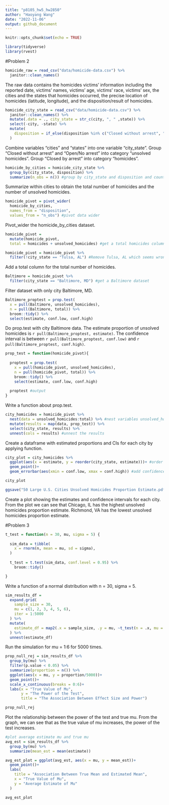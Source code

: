 ```yaml
---
title: "p8105_hw5_hw2850"
author: "Haoyang Wang"
date: "2022-11-06"
output: github_document
---
```


```r
knitr::opts_chunk$set(echo = TRUE)
```

```r
library(tidyverse)
library(rvest)
```

#Problem 2
```r
homicide_raw = read_csv("data/homicide-data.csv") %>% 
  janitor::clean_names()
```
The raw data contains the homicides victims' information including the reported
date, victims' names, victims' age, victims' race, victims' sex, the cities and
the states that homicides occurred, the precise location of homicides (latitude,
longitude), and the disposition/result of homicides. 

```r
homicide_city_state = read_csv("data/homicide-data.csv") %>% 
  janitor::clean_names() %>% 
  mutate(.data = ., city_state = str_c(city, ", " ,state)) %>% 
  select(-city, -state) %>% 
  mutate(
    disposition = if_else(disposition %in% c("Closed without arrest", "Open/No arrest"), "unsolved_homicides", "homicides") 
  )
```
Combine variables "cities" and "states" into one variable "city_state". Group "Closed without arrest" and "Open/No arrest" into category "unsolved homicides". Group "Closed by arrest" into category "homicides".

```r
homicide_by_cities = homicide_city_state %>% 
  group_by(city_state, disposition) %>% 
  summarize(n_obs = n()) #group by city_state and disposition and count the number
```
Summarize within cities to obtain the total number of homicides and the number of unsolved homicides.

```r
homicide_pivot = pivot_wider(
  homicide_by_cities,
  names_from = "disposition",
  values_from = "n_obs") #pivot data wider
```
Pivot_wider the homicide_by_cities dataset.

```r
homicide_pivot = 
  mutate(homicide_pivot,
  total = homicides + unsolved_homicides) #get a total homicides column by adding homicides and unsolved homicides

homicide_pivot = homicide_pivot %>% 
  filter(!city_state == "Tulsa, AL") #Remove Tulsa, AL which seems wrong
```
Add a total column for the total number of homicides.

```r
Baltimore = homicide_pivot %>% 
  filter(city_state == "Baltimore, MD") #get a Baltimore dataset
```
Filter dataset with only city Baltimore, MD.

```r
Baltimore_proptest = prop.test(
  x = pull(Baltimore, unsolved_homicides),
  n = pull(Baltimore, total)) %>% 
  broom::tidy() %>% 
  select(estimate, conf.low, conf.high)
```
Do prop.test with city Baltimore data. The estimate proportion of unsolved homicides is `r pull(Baltimore_proptest, estimate)`. The confidence interval is between `r pull(Baltimore_proptest, conf.low)` and `r pull(Baltimore_proptest, conf.high)`.

```r
prop_test = function(homicide_pivot){
  
  proptest = prop.test(
    x = pull(homicide_pivot, unsolved_homicides),
    n = pull(homicide_pivot, total)) %>% 
    broom::tidy() %>% 
    select(estimate, conf.low, conf.high)
  
  proptest #output
}
```
Write a function about prop.test.

```r
city_homicides = homicide_pivot %>% 
  nest(data = unsolved_homicides:total) %>% #nest variables unsolved_homicides and total within tidied homicide_pivot dataset 
  mutate(results = map(data, prop_test)) %>% 
  select(city_state, results) %>% 
  unnest(cols = results) #unnest the results
```
Create a dataframe with estimated proportions and CIs for each city by applying function.

```r
city_plot = city_homicides %>%  
  ggplot(aes(x = estimate, y = reorder(city_state, estimate)))+ #order the cities by their estimate proportion
  geom_point()+
  geom_errorbar(aes(xmin = conf.low, xmax = conf.high)) #add confidence interval

city_plot

ggsave("50 Large U.S. Cities Unsolved Homicides Proportion Estimate.pdf", plot = last_plot())
```
Create a plot showing the estimates and confidence intervals for each city. From the plot we can see that Chicago, IL has the highest unsolved homicides proportion estimate. Richmond, VA has the lowest unsolved homicides proportion estimate. 


#Problem 3
```r
t_test = function(n = 30, mu, sigma = 5) {
  
  sim_data = tibble(
    x = rnorm(n, mean = mu, sd = sigma),
  )
  
  t_test = t.test(sim_data, conf.level = 0.95) %>% 
    broom::tidy()

}
```
Write a function of a normal distribution with n = 30, sigma = 5.

```r
sim_results_df =
  expand.grid(
    sample_size = 30,
    mu = c(1, 2, 3, 4, 5, 6),
    iter = 1:5000
  ) %>% 
  mutate(
    estimate_df = map2(.x = sample_size, .y = mu, ~t_test(n = .x, mu = .y))
  ) %>% 
  unnest(estimate_df)
```
Run the simulation for mu = 1:6 for 5000 times.

```r
prop_null_rej = sim_results_df %>% 
  group_by(mu) %>% 
  filter(p.value < 0.05) %>% 
  summarize(proportion = n()) %>% 
  ggplot(aes(x = mu, y = proportion/5000))+
  geom_point()+
  scale_x_continuous(breaks = 0:6)+
  labs(x = "True Value of Mu",
       y = "The Power of the Test",
       title = "The Association Between Effect Size and Power")

prop_null_rej
```
Plot the relationship between the power of the test and true mu. From the graph, we can see that as the true value of mu increases, the power of the test increases.

```r
#plot average estimate mu and true mu
avg_est = sim_results_df %>% 
  group_by(mu) %>% 
  summarize(mean_est = mean(estimate))

avg_est_plot = ggplot(avg_est, aes(x = mu, y = mean_est))+
  geom_point()+
  labs(
    title = "Association Between True Mean and Estimated Mean",
    x = "True Value of Mu",
    y = "Average Estimate of Mu"
  )

avg_est_plot
```

